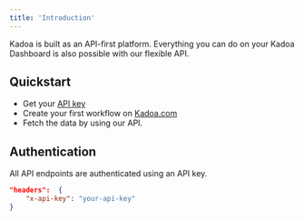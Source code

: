 ```yaml
---
title: 'Introduction'
---
```


Kadoa is built as an API-first platform. Everything you can do on your Kadoa Dashboard is also possible with our flexible API.

## Quickstart

- Get your [API key](https://www.kadoa.com/account)
- Create your first workflow on [Kadoa.com](https://www.kadoa.com/add)
- Fetch the data by using our API.

## Authentication

All API endpoints are authenticated using an API key.

```json
"headers":  {
    "x-api-key": "your-api-key"
}
```
